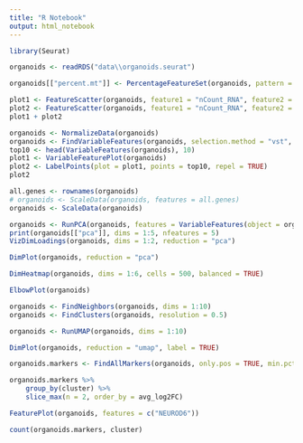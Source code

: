 ```yaml
---
title: "R Notebook"
output: html_notebook
---
```



```r
library(Seurat)
```

```r
organoids <- readRDS("data\\organoids.seurat")
```
```r
organoids[["percent.mt"]] <- PercentageFeatureSet(organoids, pattern = "^MT-")
```

```r
plot1 <- FeatureScatter(organoids, feature1 = "nCount_RNA", feature2 = "percent.mt", group.by = 'Age')
plot2 <- FeatureScatter(organoids, feature1 = "nCount_RNA", feature2 = "nFeature_RNA", group.by = 'Age')
plot1 + plot2
```
```r
organoids <- NormalizeData(organoids)
organoids <- FindVariableFeatures(organoids, selection.method = "vst", nfeatures = 2000)
top10 <- head(VariableFeatures(organoids), 10)
plot1 <- VariableFeaturePlot(organoids)
plot2 <- LabelPoints(plot = plot1, points = top10, repel = TRUE)
plot2
```
```r
all.genes <- rownames(organoids)
# organoids <- ScaleData(organoids, features = all.genes)
organoids <- ScaleData(organoids)

organoids <- RunPCA(organoids, features = VariableFeatures(object = organoids))
print(organoids[["pca"]], dims = 1:5, nfeatures = 5)
VizDimLoadings(organoids, dims = 1:2, reduction = "pca")

```
```r
DimPlot(organoids, reduction = "pca")

```
```r
DimHeatmap(organoids, dims = 1:6, cells = 500, balanced = TRUE)

```
```r
ElbowPlot(organoids)
```

```r
organoids <- FindNeighbors(organoids, dims = 1:10)
organoids <- FindClusters(organoids, resolution = 0.5)

organoids <- RunUMAP(organoids, dims = 1:10)

```
```r
DimPlot(organoids, reduction = "umap", label = TRUE)
```

```r
organoids.markers <- FindAllMarkers(organoids, only.pos = TRUE, min.pct = 0.25, logfc.threshold = 0.25, min.diff.pct = 0.2)
```

```r
organoids.markers %>%
    group_by(cluster) %>%
    slice_max(n = 2, order_by = avg_log2FC) 
```
```r
FeaturePlot(organoids, features = c("NEUROD6"))
```

```r
count(organoids.markers, cluster)
```


